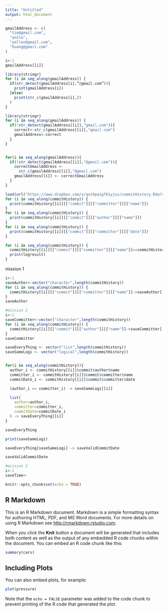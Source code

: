 ---
title: "Untitled"
output: html_document
---
```{r}
gmailAddress <- c(
  "tim@gmail.com",
  "anita",
  "yellen@gmail.com",
  "huang@gmail.com"
)
```

```{r}
i<-1
gmailAddress[[i]]
```

```{r}
library(stringr)
for (i in seg_along(gmailAddress)) {
  if(str_detect(gmailAddress[i],“@gmail.com”)){
    print(gmailAddress[i])
  }else(
    print(str_c(gmailAddress[i],))
  )
}
```

```{r}
library(stringr)
for (i in seq_along(gmailAddress)) {
  if(!str_detect(gmailAddress[[i]],"gmail.com")){
    correct<-str_c(gmailAddress[[i]],"gmail.com")
    gmailAddress<-correct
  }
}
```

```{r}

```

```{r}
for(i in seq_along(gmailAddress)){
  if(!str_detect(gmailAddress[[i]],"@gmail.com")){
    correctGmailAddress <-
      str_c(gmailAddress[[i]],"@gmail.com")
    gmailAddress[[i]] <- correctGmailAddress
  }
}
```

```{r}
load(url("https://www.dropbox.com/s/qnz9paigf61yjus/commitHistory.Rda?raw=1"))
for (i in seq_along(commitHistory)) {
  print(commitHistory[[i]][["commit"]][["committer"]][["name"]])
}
for (i in seq_along(commitHistory)) {
  print(commitHistory[[i]][["commit"]][["author"]][["name"]])
}
for (i in seq_along(commitHistory)) {
  print(commitHistory[[i]][["commit"]][["committer"]][["date"]])
}
```

```{r}
for (i in seq_along(commitHistory)) {
  commitHistory[[i]][["commit"]][["committer"]][["name"]]==commitHistory[[i]][["commit"]][["author"]][["name"]]->logresult
  print(logresult)
}
```

mission 1
```{r}
i<-1
saveAuthor<-vector("character",length(commitHistory))
for (i in seq_along(commitHistory)) {
  commitHistory[[i]][["commit"]][["committer"]][["name"]]->saveAuthor[[i]]
}
saveAuthor
```
```{r}
#mission 2
i<-1
saveCommitter<-vector("character",length(commitHistory))
for (i in seq_along(commitHistory)) {
  commitHistory[[i]][["commit"]][["author"]][["name"]]->saveCommitter[[i]]
}
saveCommitter
```
```{r}
saveEveryThing <- vector("list",length(commitHistory))
saveSameLogi <- vector("logical",length(commitHistory))


for(i in seq_along(commitHistory)){
  author_i <- commitHistory[[i]]$commit$author$name
  committer_i <- commitHistory[[i]]$commit$committer$name
  commitDate_i <- commitHistory[[i]]$commit$committer$date

  (author_i == committer_i) -> saveSameLogi[[i]]

  list(
    author=author_i,
    committer=committer_i,
    commitDate=commitDate_i
  ) -> saveEveryThing[[i]]  
}

saveEveryThing

print(saveSameLogi)

saveEveryThing[saveSameLogi] -> saveValidCommitDate

saveValidCommitDate
```

```{r}
#mission 3
i<-1
saveTime<-
```

```{r setup, include=FALSE}
knitr::opts_chunk$set(echo = TRUE)
```

## R Markdown

This is an R Markdown document. Markdown is a simple formatting syntax for authoring HTML, PDF, and MS Word documents. For more details on using R Markdown see <http://rmarkdown.rstudio.com>.

When you click the **Knit** button a document will be generated that includes both content as well as the output of any embedded R code chunks within the document. You can embed an R code chunk like this:

```{r cars}
summary(cars)
```

## Including Plots

You can also embed plots, for example:

```{r pressure, echo=FALSE}
plot(pressure)
```

Note that the `echo = FALSE` parameter was added to the code chunk to prevent printing of the R code that generated the plot.
